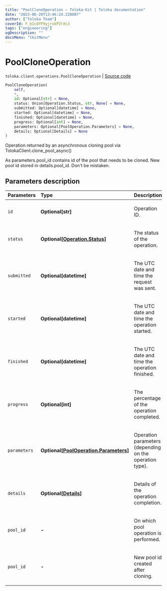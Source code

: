 ```yaml
---
title: "PoolCloneOperation — Toloka-Kit | Toloka documentation"
date: "2023-06-20T13:46:24.228887"
author: ["Toloka Team"]
coverId: F_bIcOYF9yjrxkPZrXc3
tags: ["engineering"]
ogDescription: ""
docsMenu: "tkitMenu"
---
```


# PoolCloneOperation

`toloka.client.operations.PoolCloneOperation` | [Source code](https://github.com/Toloka/toloka-kit/blob/v1.2.0/src/client/operations.py#L154)

```python
PoolCloneOperation(
    self,
    *,
    id: Optional[str] = None,
    status: Union[Operation.Status, str, None] = None,
    submitted: Optional[datetime] = None,
    started: Optional[datetime] = None,
    finished: Optional[datetime] = None,
    progress: Optional[int] = None,
    parameters: Optional[PoolOperation.Parameters] = None,
    details: Optional[Details] = None
)
```

Operation returned by an asynchronous cloning pool via TolokaClient.clone_pool_async()

As parameters.pool_id contains id of the pool that needs to be cloned.
New pool id stored in details.pool_id.
Don't be mistaken.

## Parameters description

| Parameters | Type | Description |
| :----------| :----| :-----------|
`id`|**Optional\[str\]**|<p>Operation ID.</p>
`status`|**Optional\[[Operation.Status](/docs/toloka-kit/reference/toloka.client.operations.Operation.Status)\]**|<p>The status of the operation.</p>
`submitted`|**Optional\[datetime\]**|<p>The UTC date and time the request was sent.</p>
`started`|**Optional\[datetime\]**|<p>The UTC date and time the operation started.</p>
`finished`|**Optional\[datetime\]**|<p>The UTC date and time the operation finished.</p>
`progress`|**Optional\[int\]**|<p>The percentage of the operation completed.</p>
`parameters`|**Optional\[[PoolOperation.Parameters](/docs/toloka-kit/reference/toloka.client.operations.PoolOperation.Parameters)\]**|<p>Operation parameters (depending on the operation type).</p>
`details`|**Optional\[[Details](/docs/toloka-kit/reference/toloka.client.operations.PoolCloneOperation.Details)\]**|<p>Details of the operation completion.</p>
`pool_id`|**-**|<p>On which pool operation is performed.</p>
`pool_id`|**-**|<p>New pool id created after cloning.</p>